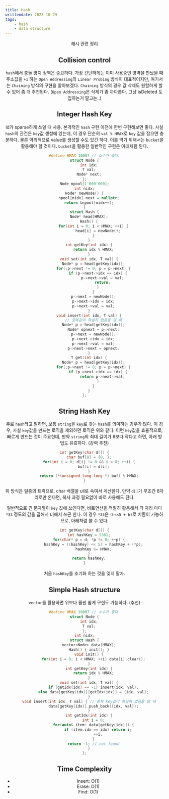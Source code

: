 ```yaml
---
title: Hash
writtendate: 2023-10-29
tags:
    - hash
    - data structure
---
```


<Header />

해시 관련 정리

## Collision control

`hash`에서 충돌 방지 정책은 중요하다. 가장 간단하게는 이미 사용중인 영역을 만났을 때 주소값을 `+1` 하는 `Open Addressing`의 `Linear Probing` 방식이 대표적이지만, 여기서는 `Chaining` 방식의 구현을 알아보겠다. `Chaining` 방식의 경우 값 삭제도 원할하게 할 수 있어 좀 더 추천된다. (`Open Addressing`은 삭제가 좀 까다롭다. 그냥 isDeleted 도입하는거 말고는..)

## Integer Hash Key

id가 sparse하게 쓰일 때 사용. 본격적인 `hash` 구현 이전에 한번 구현해보면 좋다. 사실 `hash`의 관건은 `key`값 생성에 있는데, 이 경우 단순히 `val % HMAX`로 `key` 값을 잡으면 충분하다. 물론 악의적으로 value를 생성할 수도 있긴 하다. 이를 막기 위해서는 `bucket`을 활용해야 할 것이다. `bucket`을 활용한 일반적인 구현은 아래처럼 된다.

```cpp
#define HMAX 10007 // 소수가 좋다.
struct Node {
    int idx;
    T val;
    Node* next;
};
Node npool[1'000'000];
int nidx;
Node* newNode() {
    npool[nidx].next = nullptr;
    return &npool[nidx++];
}
struct Hash {
    Node* head[HMAX];
    Hash() {
        for(int i = 0; i < HMAX; ++i) {
            head[i] = newNode();
        }
    }
    int getKey(int idx) {
        return idx % HMAX;
    }
    void set(int idx, T val) {
        Node* p = head[getKey(idx)];
        for(;p->next != 0; p = p->next) {
            if (p->next->idx == idx) {
                p->next->val = val;
                return;
            }
        }
        p->next = newNode();
        p->next->idx = idx;
        p->next->val = val;
    }
    void insert(int idx, T val) {
        // 중복값이 확실히 없음을 알 때
        Node* p = head[getKey(idx)];
        Node* opnext = p->next;
        p->next = newNode();
        p->next->idx = idx;
        p->next->val = val;
        p->next->next = opnext;
    }
    T get(int idx) {
        Node* p = head[getKey(idx)];
        for(;p->next != 0; p = p->next) {
            if (p->next->idx == idx) {
                return p->next->val;
            }
        }
    }
};
```

## String Hash Key

주로 `hash`라고 말하면, 보통 `string`을 `key`로 갖는 `hash`를 의미하는 경우가 많다. 이 경우, 사실 `key`값을 만드는 로직을 제외하면 로직은 위와 같다. 이런 `key`값을 효율적으로, 빠르게 만드는 것이 주요한데, 만약 `string`의 최대 길이가 8보다 작다고 하면, 아래 방법도 유효하다. (강력 추천)

```cpp
int getKey(char d[]) {
    char buf[8] = {0, };
    for(int i = 0; d[i] != 0 && i < 8; ++i) {
        buf[i] = d[i];
    }
    return (*(unsigned long long *) buf) % HMAX;
}
```

위 방식은 일종의 트릭으로, char 배열을 ull로 속여서 계산한다. 만약 `d[]`가 무조건 8자리로만 온다면, 복사 과정 필요없이 바로 사용해도 된다.

일반적으로 긴 문자열이 `key` 값에 쓰인다면, 비트연산을 적절히 활용해서 각 자리 마다 `*33` 정도의 값을 곱해서 더해서 쓰곤 한다. 이 경우 `*33`은 `(h<<5 + h)`로 치환이 가능하므로, 아래처럼 쓸 수 있다.

```cpp
int getKey(char d[]) {
    int hashKey = 5381;
    for(char* p = d; *p != 0; ++p) {
        hashKey = ((hashKey) << 5) + hashKey + (*p);
        hashKey %= HMAX;
    }
    return hashKey;
}
```

처음 `hashKey`를 초기화 하는 것을 잊지 말자.

## Simple Hash structure

`vector`를 활용하면 위보다 훨씬 쉽게 구현도 가능하다. (추천)

```cpp
#define HMAX 10007 // 소수가 좋다.
struct Node {
    int idx;
    T val;
};
int nidx;
struct Hash {
    vector<Node> data[HMAX];
    Hash() { init(); }
    void init() {
        for(int i = 0; i < HMAX; ++i) data[i].clear();
    }
    int getKey(int idx) {
        return idx % HMAX;
    }
    void set(int idx, T val) {
        if (getIdx(idx) == -1) insert(idx, val);
        else data[getKey(idx)][getIdx(idx)] = {idx, val};
    }
    void insert(int idx, T val) { // 중복 key값이 확실히 없음을 알 때
        data[getKey(idx)].push_back({idx, val});
    }
    int getIdx(int idx) {
        int i = 0;
        for(auto& item: data[getKey(idx)]) {
            if (item.idx == idx) return i;
            ++i;
        }
        return -1; // not found
    }
};
```


## Time Complexity

- Insert: O(1)
- Erase: O(1)
- Find: O(1)

<TagList />
<Comment />
